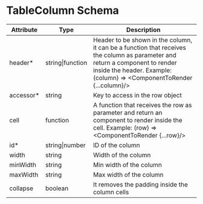 
<Meta
  title='Schemas|TableColumn'
/>

# TableColumn Schema

| Attribute | Type             | Description                                                                                                                                                                                            |
|-----------|------------------|--------------------------------------------------------------------------------------------------------------------------------------------------------------------------------------------------------|
| header*   | string\|function | Header to be shown in the column, it can be a function that receives the column as parameter and return a component to render inside the header. Example: (column) => <ComponentToRender {...column}/> |
| accessor* | string           | Key to access in the row object                                                                                                                                                                        |
| cell      | function         | A function that receives the row as parameter and return an component to render inside the cell. Example: (row) => <ComponentToRender {...row}/>                                                       |
| id*       | string\|number   | ID of the column                                                                                                                                                                                       |
| width     | string           | Width of the column                                                                                                                                                                                    |
| minWidth  | string           | Min width of the column                                                                                                                                                                                |
| maxWidth  | string           | Max width of the column                                                                                                                                                                                |
| collapse  | boolean          | It removes the padding inside the column cells